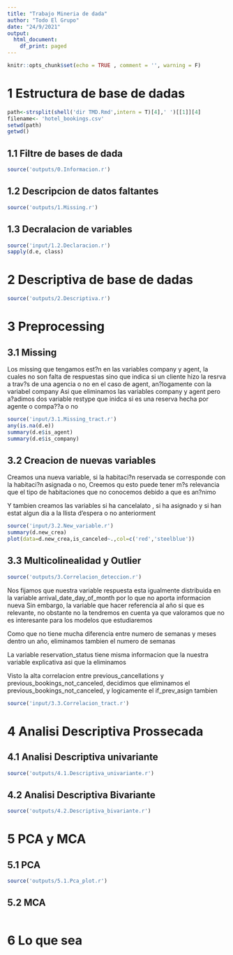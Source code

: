 ```yaml
---
title: "Trabajo Mineria de dada"
author: "Todo El Grupo"
date: "24/9/2021"
output:
  html_document:
    df_print: paged
---
```


```r
knitr::opts_chunk$set(echo = TRUE , comment = '', warning = F)
```

# 1 Estructura de base de dadas

```r
path<-strsplit(shell('dir TMD.Rmd',intern = T)[4],' ')[[1]][4]
filename<- 'hotel_bookings.csv'
setwd(path)
getwd()
```

## 1.1 Filtre de bases de dada

```r
source('outputs/0.Informacion.r')
```

## 1.2 Descripcion de datos faltantes

```r
source('outputs/1.Missing.r')
```

## 1.3 Decralacion de variables

```r
source('input/1.2.Declaracion.r')
sapply(d.e, class)
```

\newpage

# 2 Descriptiva de base de dadas

```r
source('outputs/2.Descriptiva.r')
```

\newpage

# 3 Preprocessing

## 3.1 Missing

Los missing que tengamos est?n en las variables company y agent, la cuales no son falta de respuestas sino que indica si un cliente hizo la resrva a trav?s de una agencia o no en el caso de agent, an?logamente con la variabel company Asi que eliminamos las variables company y agent pero a?adimos dos variable restype que inidca si es una reserva hecha por agente o compa??a o no

```r
source('input/3.1.Missing_tract.r')
any(is.na(d.e))
summary(d.e$is_agent)
summary(d.e$is_company)
```

## 3.2 Creacion de nuevas variables

Creamos una nueva variable, si la habitaci?n reservada se corresponde con la habitaci?n asignada o no, Creemos qu esto puede tener m?s relevancia que el tipo de habitaciones que no conocemos debido a que es an?nimo

Y tambien creamos las variables si ha cancelalato , si ha asignado y si han estat algun dia a la llista d'espera o no anteriorment 

```r
source('input/3.2.New_variable.r')
summary(d.new_crea)
plot(data=d.new_crea,is_canceled~.,col=c('red','steelblue'))
```

## 3.3 Multicolinealidad y Outlier

```r
source('outputs/3.Correlacion_deteccion.r')
```

Nos fijamos que nuestra variable respuesta esta igualmente distribuida en la variable arrival_date_day_of_month por lo que no aporta informacion nueva Sin embargo, la variable que hacer referencia al año si que es relevante, no obstante no la tendremos en cuenta ya que valoramos que no es interesante para los modelos que estudiaremos

Como que no tiene mucha diferencia entre numero de semanas y meses dentro un año, eliminamos tambien el numero de semanas

La variable reservation_status tiene misma informacion que la nuestra variable explicativa asi que la eliminamos

Visto la alta correlacion entre previous_cancellations y previous_bookings_not_canceled, decidimos que eliminamos el previous_bookings_not_canceled, y logicamente el if_prev_asign tambien

```r
source('input/3.3.Correlacion_tract.r')
```

\newpage

# 4 Analisi Descriptiva Prossecada

## 4.1 Analisi Descriptiva univariante

```r
source('outputs/4.1.Descriptiva_univariante.r')
```


## 4.2 Analisi Descriptiva Bivariante

```r
source('outputs/4.2.Descriptiva_bivariante.r')
```

\newpage

# 5 PCA y MCA

## 5.1 PCA

```r
source('outputs/5.1.Pca_plot.r')
```

## 5.2 MCA

```r

```

\newpage

# 6 Lo que sea












